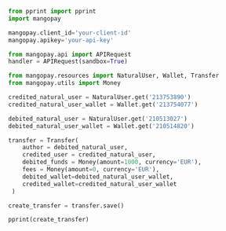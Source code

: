   
```python Python  
from pprint import pprint
import mangopay

mangopay.client_id='your-client-id'
mangopay.apikey='your-api-key'

from mangopay.api import APIRequest
handler = APIRequest(sandbox=True)

from mangopay.resources import NaturalUser, Wallet, Transfer
from mangopay.utils import Money

credited_natural_user = NaturalUser.get('213753890')
credited_natural_user_wallet = Wallet.get('213754077')

debited_natural_user = NaturalUser.get('210513027')
debited_natural_user_wallet = Wallet.get('210514820')

transfer = Transfer(
    author = debited_natural_user,
    credited_user = credited_natural_user,
    debited_funds = Money(amount=1000, currency='EUR'),
    fees = Money(amount=0, currency='EUR'),
    debited_wallet=debited_natural_user_wallet,
    credited_wallet=credited_natural_user_wallet
 )

create_transfer = transfer.save()

pprint(create_transfer)  
```